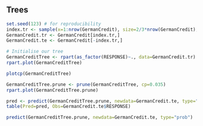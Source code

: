 ## Trees

```r
set.seed(123) # for reproducibility
index.tr <- sample(x=1:nrow(GermanCredit), size=2/3*nrow(GermanCredit), replace=FALSE)
GermanCredit.tr <- GermanCredit[index.tr,]
GermanCredit.te <- GermanCredit[-index.tr,]
```

```r
# Initialise our tree
GermanCreditTree <- rpart(as_factor(RESPONSE)~., data=GermanCredit.tr)
rpart.plot(GermanCreditTree)
```

```r
plotcp(GermanCreditTree)
```

```r
GermanCreditTree.prune <- prune(GermanCreditTree, cp=0.035)
rpart.plot(GermanCreditTree.prune)
```

```r
pred <- predict(GermanCreditTree.prune, newdata=GermanCredit.te, type="class")
table(Pred=pred, Obs=GermanCredit.te$RESPONSE)

predict(GermanCreditTree.prune, newdata=GermanCredit.te, type="prob")
```



